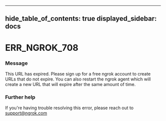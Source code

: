 

---
hide_table_of_contents: true
displayed_sidebar: docs
---


# ERR_NGROK_708

### Message
This URL has expired. Please sign up for a free ngrok account to create URLs that do not expire. You can also restart the ngrok agent which will create a new URL that will expire after the same amount of time.

<ErrorDetails error="err_ngrok_708" />



### Further help
If you're having trouble resolving this error, please reach out to [support@ngrok.com](mailto:support@ngrok.com?subject=Help%20with%20ERR_NGROK_708)

